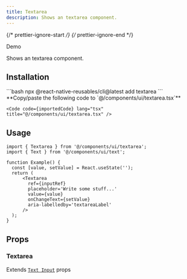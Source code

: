 ```yaml
---
title: Textarea
description: Shows an textarea component.
---
```


{/* prettier-ignore-start */}
{/* prettier-ignore-end */}


<LinkButton target="_blank" href="https://rnr-showcase.vercel.app/textarea">
  Demo
</LinkButton>

<br />

Shows an textarea component.

## Installation

<Tabs>
  <TabItem label='CLI'> 
    ```bash
    npx @react-native-reusables/cli@latest add textarea
    ```
  </TabItem>
  <TabItem label='Manual'>
    **Copy/paste the following code to `@/components/ui/textarea.tsx`**

    <Code code={importedCode} lang="tsx" title="@/components/ui/textarea.tsx" />
  </TabItem>
</Tabs>


## Usage

```tsx
import { Textarea } from '@/components/ui/textarea';
import { Text } from '@/components/ui/text';

function Example() {
  const [value, setValue] = React.useState('');
  return (
      <Textarea
        ref={inputRef}
        placeholder='Write some stuff...'
        value={value}
        onChangeText={setValue}
        aria-labelledby='textareaLabel'
      />
  );
}
```

## Props

### Textarea

Extends [`Text Input`](https://reactnative.dev/docs/textinput#props) props
        